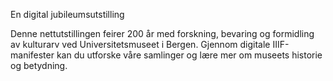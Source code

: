 
<MainHero />

<ContentGrid>

<span className="text-2xl font-bold text-center">En digital jubileumsutstilling</span>

Denne nettutstillingen feirer 200 år med forskning, bevaring og formidling av kulturarv ved Universitetsmuseet i Bergen. Gjennom digitale IIIF-manifester kan du utforske våre samlinger og lære mer om museets historie og betydning.

<NavCards title="Tematiske fortellinger" />

</ContentGrid>